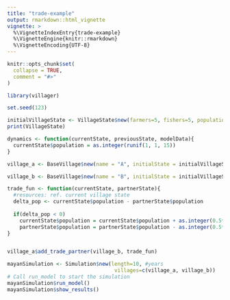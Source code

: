```yaml
---
title: "trade-example"
output: rmarkdown::html_vignette
vignette: >
  %\VignetteIndexEntry{trade-example}
  %\VignetteEngine{knitr::rmarkdown}
  %\VignetteEncoding{UTF-8}
---
```


```r
knitr::opts_chunk$set(
  collapse = TRUE,
  comment = "#>"
)
```

```r
library(villager)
```

```r

set.seed(123)

initialVillageState <- VillageState$new(farmers=5, fishers=5, population=as.integer(runif(1, 1, 15)))
print(VillageState)
```

```r
dynamics <- function(currentState, previousState, modelData){
  currentState$population = as.integer(runif(1, 1, 15))
}
```



```r
village_a <- BaseVillage$new(name = "A", initialState = initialVillageState, models = dynamics)

village_b <- BaseVillage$new(name = "B", initialState = initialVillageState, models = dynamics)

```


```r


trade_fun <- function(currentState, partnerState){
  #resources: ref. current village state
  delta_pop <- currentState$population - partnerState$population
    
  if(delta_pop < 0)
    currentState$population = currentState$population + as.integer(0.5*delta_pop)
    partnerState$population = partnerState$population - as.integer(0.5*delta_pop)
}


village_a$add_trade_partner(village_b, trade_fun)

```


```r

mayanSimulation <- Simulation$new(length=10, #years
                                   villages=c(village_a, village_b))
# Call run_model to start the simulation
mayanSimulation$run_model()
mayanSimulation$show_results()

```


